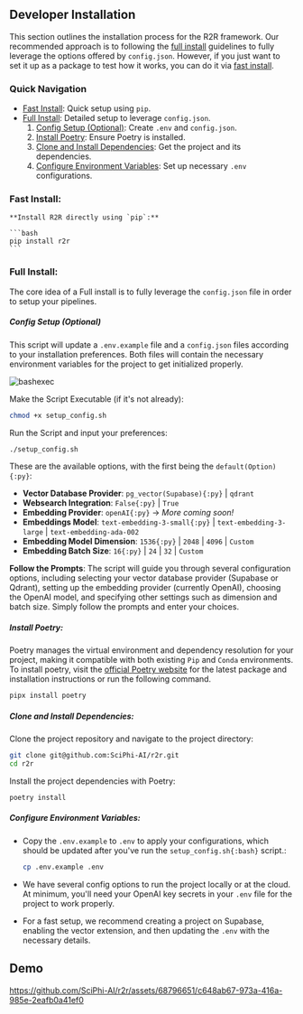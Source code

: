 
## Developer Installation

This section outlines the installation process for the R2R framework. Our recommended approach is to following the [full install](#full-install) guidelines to fully leverage the options offered by `config.json`. However, if you just want to set it up as a package to test how it works, you can do it via [fast install](#fast-install).

### Quick Navigation

- [Fast Install](#fast-install): Quick setup using `pip`.
- [Full Install](#full-install): Detailed setup to leverage `config.json`.
  1. [Config Setup (Optional)](#config-setup-optional): Create `.env` and `config.json`.
  2. [Install Poetry](#install-poetry): Ensure Poetry is installed.
  3. [Clone and Install Dependencies](#clone-and-install-dependencies): Get the project and its dependencies.
  4. [Configure Environment Variables](#configure-environment-variables): Set up necessary `.env` configurations.

### Fast Install:

    **Install R2R directly using `pip`:**

    ```bash
    pip install r2r
    ```

### Full Install:

The core idea of a Full install is to fully leverage the `config.json` file in order to setup your pipelines.

##### Config Setup (Optional)

This script will update a `.env.example` file and a `config.json` files according to your installation preferences. Both files will contain the necessary environment variables for the project to get initialized properly.

![bashexec](./bash_executable.png)

Make the Script Executable (if it's not already):

```bash
chmod +x setup_config.sh
```

Run the Script and input your preferences:

```bash
./setup_config.sh
```

These are the available options, with the first being the `default(Option){:py}`:

- **Vector Database Provider**: `pg_vector(Supabase){:py}` | `qdrant`
- **Websearch Integration**: `False{:py}` | `True`
- **Embedding Provider**: `openAI{:py}` -> _More coming soon!_
- **Embeddings Model**: `text-embedding-3-small{:py}` | `text-embedding-3-large` | `text-embedding-ada-002`
- **Embedding Model Dimension**: `1536{:py}` | `2048` | `4096` | `Custom`
- **Embedding Batch Size**: `16{:py}` | `24` | `32` | `Custom`

**Follow the Prompts**: The script will guide you through several configuration options, including selecting your vector database provider (Supabase or Qdrant), setting up the embedding provider (currently OpenAI), choosing the OpenAI model, and specifying other settings such as dimension and batch size. Simply follow the prompts and enter your choices.

##### Install Poetry:

Poetry manages the virtual environment and dependency resolution for your project, making it compatible with both existing `Pip` and `Conda` environments.
To install poetry, visit the [official Poetry website](https://python-poetry.org/docs/#installation) for the latest package and installation instructions or run the following command.

```bash
pipx install poetry
```

##### Clone and Install Dependencies:

Clone the project repository and navigate to the project directory:

```bash
git clone git@github.com:SciPhi-AI/r2r.git
cd r2r
```

Install the project dependencies with Poetry:

```bash
poetry install
```

##### Configure Environment Variables:

- Copy the `.env.example` to `.env` to apply your configurations, which should be updated after you've run the `setup_config.sh{:bash}` script.:

  ```bash
  cp .env.example .env
  ```

- We have several config options to run the project locally or at the cloud. At minimum, you'll need your OpenAI key secrets in your `.env` file for the project to work properly.
- For a fast setup, we recommend creating a project on Supabase, enabling the vector extension, and then updating the `.env` with the necessary details.

## Demo

https://github.com/SciPhi-AI/r2r/assets/68796651/c648ab67-973a-416a-985e-2eafb0a41ef0
